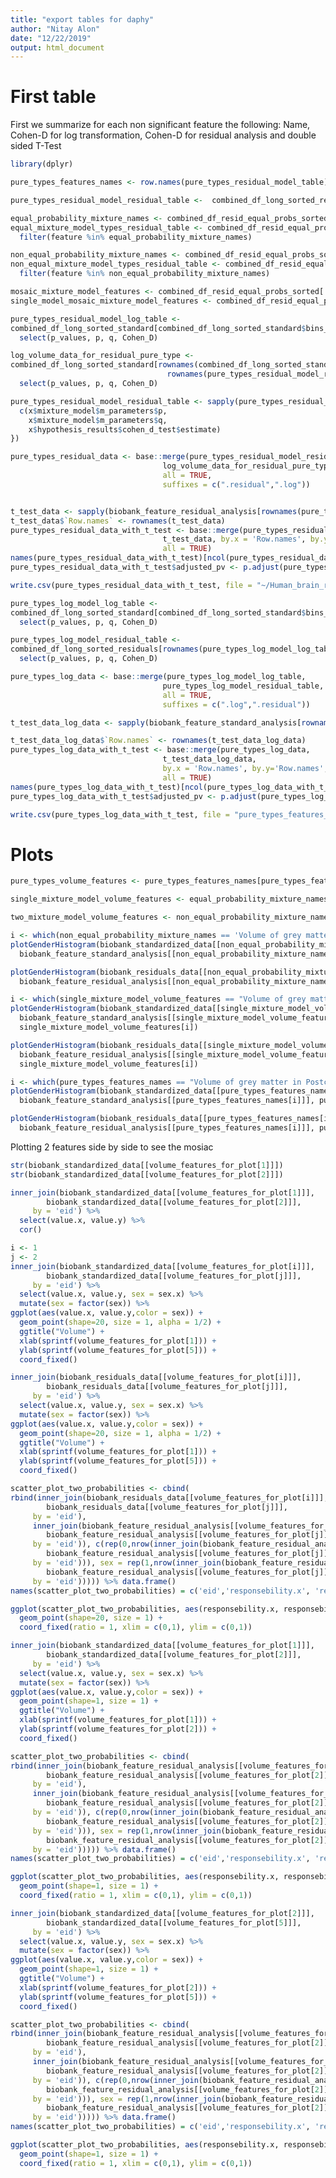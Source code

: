 ```yaml
---
title: "export tables for daphy"
author: "Nitay Alon"
date: "12/22/2019"
output: html_document
---
```


# First table
First we summarize for each non significant feature the following: Name, Cohen-D for log transformation, Cohen-D for residual analysis and double sided T-Test
```r
library(dplyr)

pure_types_features_names <- row.names(pure_types_residual_model_table)

pure_types_residual_model_residual_table <-  combined_df_long_sorted_residuals[row.names(combined_df_long_sorted_residuals) %in% row.names(pure_types_residual_model_table),]

equal_probability_mixture_names <- combined_df_resid_equal_probs_sorted$feature[combined_df_resid_equal_probs_sorted$bh_pvalue > 0.05]
equal_mixture_model_types_residual_table <- combined_df_resid_equal_probs_sorted %>% 
  filter(feature %in% equal_probability_mixture_names)

non_equal_probability_mixture_names <- combined_df_resid_equal_probs_sorted$feature[combined_df_resid_equal_probs_sorted$bh_pvalue <= 0.05]
non_equal_mixture_model_types_residual_table <- combined_df_resid_equal_probs_sorted %>% 
  filter(feature %in% non_equal_probability_mixture_names)
```

```r
mosaic_mixture_model_features <- combined_df_resid_equal_probs_sorted[!combined_df_resid_equal_probs_sorted$p_equal_q,]
single_model_mosaic_mixture_model_features <- combined_df_resid_equal_probs_sorted[combined_df_resid_equal_probs_sorted$p_equal_q,]
```


```r
pure_types_residual_model_log_table <- 
combined_df_long_sorted_standard[combined_df_long_sorted_standard$bins_for_fdr %in% levels(combined_df_long_sorted_standard$bins_for_fdr)[c(3,4)],] %>% 
  select(p_values, p, q, Cohen_D) 

log_volume_data_for_residual_pure_type <- 
combined_df_long_sorted_standard[rownames(combined_df_long_sorted_standard) %in% 
                                   rownames(pure_types_residual_model_residual_table),] %>% 
  select(p_values, p, q, Cohen_D) 

pure_types_residual_model_residual_table <- sapply(pure_types_residual_model_residual_data, function(x){
  c(x$mixture_model$m_parameters$p,
    x$mixture_model$m_parameters$q,
    x$hypothesis_results$cohen_d_test$estimate)
})

pure_types_residual_data <- base::merge(pure_types_residual_model_residual_table,
                                  log_volume_data_for_residual_pure_type, by = 0,
                                  all = TRUE,
                                  suffixes = c(".residual",".log"))


t_test_data <- sapply(biobank_feature_residual_analysis[rownames(pure_types_residual_model_table)], function(x){x$`hypothesis_results`$`t_test_for_difference_between_genders`$`p.value`}) %>% data.frame()
t_test_data$`Row.names` <- rownames(t_test_data)
pure_types_residual_data_with_t_test <- base::merge(pure_types_residual_data,
                                  t_test_data, by.x = 'Row.names', by.y = 'Row.names',
                                  all = TRUE)
names(pure_types_residual_data_with_t_test)[ncol(pure_types_residual_data_with_t_test)] <- 't_test_p_value'
pure_types_residual_data_with_t_test$adjusted_pv <- p.adjust(pure_types_residual_data_with_t_test$t_test_p_value, method = 'BH')

write.csv(pure_types_residual_data_with_t_test, file = "~/Human_brain_research/data_for_paper/pure_types_features_residual_data.csv", row.names = T)
```

```r
pure_types_log_model_log_table <- 
combined_df_long_sorted_standard[combined_df_long_sorted_standard$bins_for_fdr %in% levels(combined_df_long_sorted_standard$bins_for_fdr)[c(3,4)],] %>% 
  select(p_values, p, q, Cohen_D) 

pure_types_log_model_residual_table <- 
combined_df_long_sorted_residuals[rownames(pure_types_log_model_log_table),] %>% 
  select(p_values, p, q, Cohen_D) 

pure_types_log_data <- base::merge(pure_types_log_model_log_table,
                                  pure_types_log_model_residual_table, by = 0,
                                  all = TRUE,
                                  suffixes = c(".log",".residual"))

t_test_data_log_data <- sapply(biobank_feature_standard_analysis[rownames(pure_types_log_model_log_table)], function(x){x$`hypothesis_results`$`t_test_for_difference_between_genders`$`p.value`}) %>% data.frame()

t_test_data_log_data$`Row.names` <- rownames(t_test_data_log_data)
pure_types_log_data_with_t_test <- base::merge(pure_types_log_data,
                                  t_test_data_log_data, 
                                  by.x = 'Row.names', by.y='Row.names',
                                  all = TRUE)
names(pure_types_log_data_with_t_test)[ncol(pure_types_log_data_with_t_test)] <- 't_test_p_value'
pure_types_log_data_with_t_test$adjusted_pv <- p.adjust(pure_types_log_data_with_t_test$t_test_p_value, method = 'BH')

write.csv(pure_types_log_data_with_t_test, file = "pure_types_features_log_data.csv", row.names = T)
```


# Plots 

```r
pure_types_volume_features <- pure_types_features_names[pure_types_features_names %>% grep("Volume", .)]

single_mixture_model_volume_features <- equal_probability_mixture_names[equal_probability_mixture_names %>% grep("Volume",.)]

two_mixture_model_volume_features <- non_equal_probability_mixture_names[non_equal_probability_mixture_names %>% grep("Volume",.)]
```

```r
i <- which(non_equal_probability_mixture_names == 'Volume of grey matter in Lingual Gyrus (left)')
plotGenderHistogram(biobank_standardized_data[[non_equal_probability_mixture_names[i]]],
  biobank_feature_standard_analysis[[non_equal_probability_mixture_names[i]]], non_equal_probability_mixture_names[i])

plotGenderHistogram(biobank_residuals_data[[non_equal_probability_mixture_names[i]]],
  biobank_feature_residual_analysis[[non_equal_probability_mixture_names[i]]], non_equal_probability_mixture_names[i])
```

```r
i <- which(single_mixture_model_volume_features == "Volume of grey matter in Occipital Fusiform Gyrus (left)")
plotGenderHistogram(biobank_standardized_data[[single_mixture_model_volume_features[i]]],
  biobank_feature_standard_analysis[[single_mixture_model_volume_features[i]]], 
  single_mixture_model_volume_features[i])

plotGenderHistogram(biobank_residuals_data[[single_mixture_model_volume_features[i]]],
  biobank_feature_residual_analysis[[single_mixture_model_volume_features[i]]], 
  single_mixture_model_volume_features[i])
```


```r
i <- which(pure_types_features_names == "Volume of grey matter in Postcentral Gyrus (left)")
plotGenderHistogram(biobank_standardized_data[[pure_types_features_names[i]]],
  biobank_feature_standard_analysis[[pure_types_features_names[i]]], pure_types_features_names[i])

plotGenderHistogram(biobank_residuals_data[[pure_types_features_names[i]]],
  biobank_feature_residual_analysis[[pure_types_features_names[i]]], pure_types_features_names[i])
```

Plotting 2 features side by side to see the mosiac 
```r
str(biobank_standardized_data[[volume_features_for_plot[1]]])
str(biobank_standardized_data[[volume_features_for_plot[2]]])
```

```r
inner_join(biobank_standardized_data[[volume_features_for_plot[1]]],
        biobank_standardized_data[[volume_features_for_plot[2]]],
     by = 'eid') %>% 
  select(value.x, value.y) %>% 
  cor()
```


```r
i <- 1
j <- 2
inner_join(biobank_standardized_data[[volume_features_for_plot[i]]],
        biobank_standardized_data[[volume_features_for_plot[j]]],
     by = 'eid') %>% 
  select(value.x, value.y, sex = sex.x) %>% 
  mutate(sex = factor(sex)) %>% 
ggplot(aes(value.x, value.y,color = sex)) + 
  geom_point(shape=20, size = 1, alpha = 1/2) +
  ggtitle("Volume") + 
  xlab(sprintf(volume_features_for_plot[1])) + 
  ylab(sprintf(volume_features_for_plot[5])) +
  coord_fixed() 
```

```r
inner_join(biobank_residuals_data[[volume_features_for_plot[i]]],
        biobank_residuals_data[[volume_features_for_plot[j]]],
     by = 'eid') %>% 
  select(value.x, value.y, sex = sex.x) %>% 
  mutate(sex = factor(sex)) %>% 
ggplot(aes(value.x, value.y,color = sex)) + 
  geom_point(shape=20, size = 1, alpha = 1/2) +
  ggtitle("Volume") + 
  xlab(sprintf(volume_features_for_plot[1])) + 
  ylab(sprintf(volume_features_for_plot[5])) +
  coord_fixed() 
```

```r
scatter_plot_two_probabilities <- cbind(
rbind(inner_join(biobank_residuals_data[[volume_features_for_plot[i]]],
        biobank_residuals_data[[volume_features_for_plot[j]]],
     by = 'eid'),
     inner_join(biobank_feature_residual_analysis[[volume_features_for_plot[i]]]$hypothesis_results$mixture_model$men_responsebilities,
        biobank_feature_residual_analysis[[volume_features_for_plot[j]]]$hypothesis_results$mixture_model$men_responsebilities,
     by = 'eid')), c(rep(0,nrow(inner_join(biobank_feature_residual_analysis[[volume_features_for_plot[i]]]$hypothesis_results$mixture_model$women_responsebilities,
        biobank_feature_residual_analysis[[volume_features_for_plot[j]]]$hypothesis_results$mixture_model$women_responsebilities,
     by = 'eid'))), sex = rep(1,nrow(inner_join(biobank_feature_residual_analysis[[volume_features_for_plot[1]]]$hypothesis_results$mixture_model$men_responsebilities,
        biobank_feature_residual_analysis[[volume_features_for_plot[j]]]$hypothesis_results$mixture_model$men_responsebilities,
     by = 'eid'))))) %>% data.frame()
names(scatter_plot_two_probabilities) = c('eid','responsebility.x', 'responsebility.y', 'sex')

ggplot(scatter_plot_two_probabilities, aes(responsebility.x, responsebility.y, col = factor(sex))) + 
  geom_point(shape=20, size = 1) + 
  coord_fixed(ratio = 1, xlim = c(0,1), ylim = c(0,1)) 
```

```r
inner_join(biobank_standardized_data[[volume_features_for_plot[1]]],
        biobank_standardized_data[[volume_features_for_plot[2]]],
     by = 'eid') %>% 
  select(value.x, value.y, sex = sex.x) %>% 
  mutate(sex = factor(sex)) %>% 
ggplot(aes(value.x, value.y,color = sex)) + 
  geom_point(shape=1, size = 1) +
  ggtitle("Volume") + 
  xlab(sprintf(volume_features_for_plot[1])) + 
  ylab(sprintf(volume_features_for_plot[2])) +
  coord_fixed() 

```

```r
scatter_plot_two_probabilities <- cbind(
rbind(inner_join(biobank_feature_residual_analysis[[volume_features_for_plot[1]]]$hypothesis_results$mixture_model$women_responsebilities,
        biobank_feature_residual_analysis[[volume_features_for_plot[2]]]$hypothesis_results$mixture_model$women_responsebilities,
     by = 'eid'),
     inner_join(biobank_feature_residual_analysis[[volume_features_for_plot[1]]]$hypothesis_results$mixture_model$men_responsebilities,
        biobank_feature_residual_analysis[[volume_features_for_plot[2]]]$hypothesis_results$mixture_model$men_responsebilities,
     by = 'eid')), c(rep(0,nrow(inner_join(biobank_feature_residual_analysis[[volume_features_for_plot[1]]]$hypothesis_results$mixture_model$women_responsebilities,
        biobank_feature_residual_analysis[[volume_features_for_plot[2]]]$hypothesis_results$mixture_model$women_responsebilities,
     by = 'eid'))), sex = rep(1,nrow(inner_join(biobank_feature_residual_analysis[[volume_features_for_plot[1]]]$hypothesis_results$mixture_model$men_responsebilities,
        biobank_feature_residual_analysis[[volume_features_for_plot[2]]]$hypothesis_results$mixture_model$men_responsebilities,
     by = 'eid'))))) %>% data.frame()
names(scatter_plot_two_probabilities) = c('eid','responsebility.x', 'responsebility.y', 'sex')

ggplot(scatter_plot_two_probabilities, aes(responsebility.x, responsebility.y, col = factor(sex))) + 
  geom_point(shape=1, size = 1) + 
  coord_fixed(ratio = 1, xlim = c(0,1), ylim = c(0,1)) 
```


```r
inner_join(biobank_standardized_data[[volume_features_for_plot[2]]],
        biobank_standardized_data[[volume_features_for_plot[5]]],
     by = 'eid') %>% 
  select(value.x, value.y, sex = sex.x) %>% 
  mutate(sex = factor(sex)) %>% 
ggplot(aes(value.x, value.y,color = sex)) + 
  geom_point(shape=1, size = 1) +
  ggtitle("Volume") + 
  xlab(sprintf(volume_features_for_plot[2])) + 
  ylab(sprintf(volume_features_for_plot[5])) +
  coord_fixed() 

```


```r
scatter_plot_two_probabilities <- cbind(
rbind(inner_join(biobank_feature_residual_analysis[[volume_features_for_plot[5]]]$hypothesis_results$mixture_model$women_responsebilities,
        biobank_feature_residual_analysis[[volume_features_for_plot[2]]]$hypothesis_results$mixture_model$women_responsebilities,
     by = 'eid'),
     inner_join(biobank_feature_residual_analysis[[volume_features_for_plot[5]]]$hypothesis_results$mixture_model$men_responsebilities,
        biobank_feature_residual_analysis[[volume_features_for_plot[2]]]$hypothesis_results$mixture_model$men_responsebilities,
     by = 'eid')), c(rep(0,nrow(inner_join(biobank_feature_residual_analysis[[volume_features_for_plot[5]]]$hypothesis_results$mixture_model$women_responsebilities,
        biobank_feature_residual_analysis[[volume_features_for_plot[2]]]$hypothesis_results$mixture_model$women_responsebilities,
     by = 'eid'))), sex = rep(1,nrow(inner_join(biobank_feature_residual_analysis[[volume_features_for_plot[5]]]$hypothesis_results$mixture_model$men_responsebilities,
        biobank_feature_residual_analysis[[volume_features_for_plot[2]]]$hypothesis_results$mixture_model$men_responsebilities,
     by = 'eid'))))) %>% data.frame()
names(scatter_plot_two_probabilities) = c('eid','responsebility.x', 'responsebility.y', 'sex')

ggplot(scatter_plot_two_probabilities, aes(responsebility.x, responsebility.y, col = factor(sex))) + 
  geom_point(shape=1, size = 1) + 
  coord_fixed(ratio = 1, xlim = c(0,1), ylim = c(0,1)) 
```